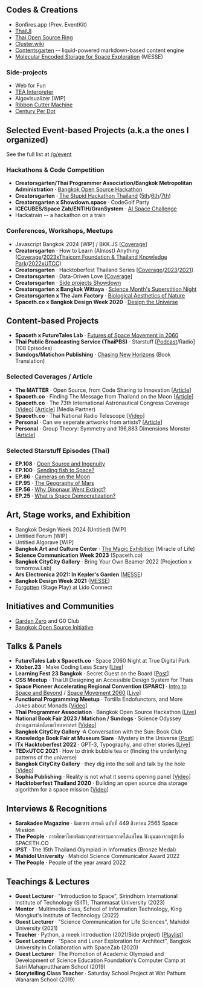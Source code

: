 ## Codes & Creations
- Bonfires.app (Prev. EventKit)
- [ThaiUI](https://github.com/oseda/thaiui)
- [Thai Open Source Ring](https://github.com/creatorsgarten/bosf23)
- [Cluster.wiki](https://github.com/creatorsgarten/clusterwiki)
- [Contentsgarten](https://github.com/creatorsgarten/contentsgarten) -- liquid-powered markdown-based content engine
- [Molecular Encoded Storage for Space Exploration](https://github.com/spaceth/goldenrecord) (MESSE)

### Side-projects
- Web for Fun
- [TEA Interpreter](https://github.com/chayapatr/tea)
- Algovisualizer [WIP]
- [Ribbon Cutter Machine]()
- [Century Per Dot](https://github.com/chayapatr/centuryperdot)

## Selected Event-based Projects (a.k.a the ones I organized)
See the full list at [/g/event](/g/event)

### Hackathons & Code Competition
- **Creatorsgarten/Thai Programmer Association/Bangkok Metropolitan Administration** · [Bangkok Open Source Hackathon](https://open.source.in.th)
- **Creatorsgarten** · [The Stupid Hackathon Thailand](https://creatorsgarten.org/wiki/StupidHackTH) ([5th](https://stupid.hackathon.in.th/5)/[6th](https://stupid.hackathon.in.th/6)/[7th](https://stupid.hackathon.in.th/7))
- **Creatorsgarten x Showdown.space** · CodeGolf Party
- **ICECUBES/Space Zab/ENTIH/GranSystem** · [AI Space Challenge](https://www.icecubesservice.com/journal/ai-space-challenge-south-east-asia/)
- Hackatrain -- a hackathon on a train

### Conferences, Workshops, Meetups
- Javascript Bangkok 2024 [WIP] / BKK.JS [[Coverage]()]
- **Creatorsgarten** · How to Learn (Almost) Anything ([Coverage](https://mappa.com)/[2023xThaicom Foundation & Thailand Knowledge Park](https://creatorsgarten.org/event/learn2)/[2022xUTCC](https://creatorsgarten.org/event/learn))
- **Creatorsgarten** · Hacktoberfest Thailand Series [[Coverage](https://creatorsgarten.org/wiki/StupidHackTH)/[2023]()/[2021]()]
- **Creatorsgarten** · Data-Driven Love [[Coverage]()]
- **Creatorsgarten** · [Side projects Showdown](https://creatorsgarten.org/event/sideproject)
- **Creatorsgarten x Bangkok Wittaya** · [Science Month's Superstition Night](https://creatorsgarten.org/event/scisart)
- **Creatorsgarten x The Jam Factory** · [Biological Aesthetics of Nature](https://creatorsgarten.org/event/bio)
- **Spaceth.co x Bangkok Design Week 2020** · [Design the Universe](https://spaceth.co/design)

## Content-based Projects
- **Spaceth x FutureTales Lab** · [Futures of Space Movement in 2060](https://www.futuretaleslab.com/research/futureofspacemovement2060)
- **Thai Public Broadcasting Service (ThaiPBS)** · Starstuff [[Podcast](https://podcasts.apple.com/th/podcast/starstuff-%E0%B9%80%E0%B8%A3-%E0%B8%AD%E0%B8%87%E0%B9%80%E0%B8%A5-%E0%B8%B2%E0%B8%88%E0%B8%B2%E0%B8%81%E0%B8%94%E0%B8%A7%E0%B8%87%E0%B8%94%E0%B8%B2%E0%B8%A7/id1588669089)/Radio] (108 Episodes)
- **Sundogs/Matichon Publishing** · [Chasing New Horizons](https://www.matichonbook.com/p/4291/chasing-new-horizons-%E0%B8%A0%E0%B8%B2%E0%B8%A3%E0%B8%81%E0%B8%B4%E0%B8%88%E0%B8%9E%E0%B8%B4%E0%B8%8A%E0%B8%B4%E0%B8%95%E0%B8%94%E0%B8%B2%E0%B8%A7%E0%B8%9E%E0%B8%A5%E0%B8%B9%E0%B9%82%E0%B8%95.html) (Book Translation)

### Selected Coverages / Article
- **The MATTER** · Open Source, from Code Sharing to Innovation [[Article](https://thematter.co/editorial/open-source/203976)]
- **Spaceth.co** · Finding The Message from Thailand on the Moon [[Article](https://spaceth.co/goodwill)]
- **Spaceth.co** · The 73th International Astronautical Congress Coverage [[Video]()] [[Article]()] (Media Partner)
- **Spaceth.co** · Thai National Radio Telescope [[Video]()]
- **Personal** · Can we seperate artworks from artists? [[Article]()]
- **Personal** · Group Theory: Symmetry and 196,883 Dimensions Monster [[Article]()]

### Selected Starstuff Episodes (Thai)
- **EP.108** · [Open Source and Ingenuity]()
- **EP.100** · [Sending fish to Space?]()
- **EP.86** · [Cameras on the Moon]()
- **EP.95** · [The Geography of Mars]()
- **EP.56** · [Why Dinonaur Went Extinct?]()
- **EP.25** · [What is Space Democratization?]()

## Art, Stage works, and Exhibition
- Bangkok Design Week 2024 (Untitied) [WIP]
- Untitied Forum [WIP]
- Untitied Algorave [WIP]
- **Bangkok Art and Culture Center** · [The Magic Exhibition]() (Miracle of Life)
- **Science Communication Week 2023** (Spaceth.co)
- **Bangkok CityCity Gallery** · Bring Your Own Beamer 2022 (Projection x tomorrow.Lab)
- **Ars Electronica 2021: In Kepler's Garden** ([MESSE](https://ars.electronica.art/keplersgardens/de/messe/))
- **Bangkok Design Week 2021** ([MESSE](https://freaklab.org/projects/messe/))
- [Forgotten](https://chayapatr.medium.com/%E0%B9%84%E0%B8%A1%E0%B9%88-forgotten-%E0%B9%83%E0%B8%99%E0%B8%84%E0%B8%A7%E0%B8%B2%E0%B8%A1%E0%B8%97%E0%B8%A3%E0%B8%87%E0%B8%88%E0%B8%B3%E0%B8%82%E0%B8%AD%E0%B8%87%E0%B9%80%E0%B8%94%E0%B9%87%E0%B8%81%E0%B8%A1%E0%B8%B1%E0%B8%98%E0%B8%A2%E0%B8%A1%E0%B8%9C%E0%B8%B9%E0%B9%89%E0%B8%AA%E0%B8%A3%E0%B9%89%E0%B8%B2%E0%B8%87%E0%B8%A5%E0%B8%B0%E0%B8%84%E0%B8%A3%E0%B9%80%E0%B8%A7%E0%B8%97%E0%B8%B5-87c9a7af2fb4) (Stage Play) at Lido Connect

## Initiatives and Communities
- [Garden Zero]() and G0 Club
- [Bangkok Open Source Initiative]()

## Talks & Panels
- **FutureTales Lab x Spaceth.co** · Space 2060 Night at True Digital Park
- **Xtober.23** · Make Coding Less Scary [[Live]()]
- **Learning Fest 23 Bangkok** · Secret Guest on the Board [[Post](https://learningfest.tkpark.or.th/program/lf38_secret-guest-on-board-sat/)]
- **CSS Meetup** · ThaiUI Designing an Accessible Design System for Thais
- **Space Pioneer Accelerating Regional Convention (SPARC)** · [Intro to Space and Beyond](https://www.instagram.com/p/Cty58tlSMqf/) / [Space Movement 2060](https://www.instagram.com/p/CuGuqojyydB/) [[Live](https://www.facebook.com/thesparcevent)]
- **Functional Programming Meetup** · Tortilla Endofunctors, and More Jokes about Monads [[Video]()]
- **Thai Programmer Association** · Bangkok Open Source Hackathon [[Live]()]
- **National Book Fair 2023 / Matichon / Sundogs** · Science Odyssey ปรากฏการณ์หนีตามวิทยาศาสตร์ [[Video]()]
- **Bangkok CityCity Gallery** ·A Conversation with the Sun: Book Club
- **Knowledge Book Fair at Museum Siam** · Mystery in the Universe [[Post](https://www.instagram.com/p/CoKvNhyPIGU/)]
- **ITx Hacktoberfest 2022** · GPT-3, Typography, and other stories [[Live]()]
- **TEDxUTCC 2021** · How to drink bubble tea or (finding the underlying patterns of the universe)
- **Bangkok CityCity Gallery** · they dig into the soil and talk by the hole [[Video]()]
- **Sophia Publishing** · Reality is not what it seems opening panel [[Video]()]
- **Hacktoberfest Thailand 2020** · Building an open source dna storage algorithm for a space mission [[Video]()]

## Interviews & Recognitions
- **Sarakadee Magazine** · นิตยสาร สารคดี ฉบับที่ 449 สิงหาคม 2565 Space Mission
- **The People** · การศึกษาไทยพัฒนาอุตสาหกรรมอวกาศได้แค่ไหน ฟังมุมมองจากผู้ทำสื่อ SPACETH.CO
- **IPST** · The 15th Thailand Olympiad in Informatics (Bronze Medal)
- **Mahidol University** · Mahidol Science Communicator Award 2022
- **The People** · People of the year award 2022

## Teachings & Lectures
- **Guest Lecturer** · "Introduction to Space", Sirindhorn International Institute of Technology (SIIT), Thammasat University (2023)
- **Mentor** · Multimedia class, School of Information Technology, King Mongkut's Institute of Technology (2022)
- **Guest Lecturer** · "Science Communication for Life Sciences", Mahidol University (2021)
- **Teacher** · Python, a meek introduction (2021/Side project) [[Playlist]()]
- **Guest Lecturer** · “Space and Lunar Exploration for Architect”, Bangkok University in Collaboration with SpaceZab (2020)
- **Guest Lecturer** · The Promotion of Academic Olympiad and Development of Science Education Foundation's Computer Camp at Satri Mahapruttharam School (2019)
- **Storytelling Class Teacher** · Saturday School Project at Wat Pathum Wanaram School (2019)
